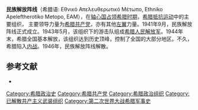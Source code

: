 '''民族解放阵线'''（希腊语: Εθνικό Απελευθερωτικό Μέτωπο, Ethniko Apeleftherotiko Metopo, EAM），在[[轴心国占领希腊时期|轴心国占领希腊时期]]，[[希腊抵抗运动|希腊抵抗运动]]中的主要组织， 主要领导力量为[[希腊共产党|希腊共产党]]，亦有其他[[左翼|左翼]]力量。1941年9月，民族解放阵线正式成立。1943年5月，该组织下的游击队组成[[希腊人民解放军|希腊人民解放军]]。1944年末，希腊全国基本解放，该组织达到历史顶峰，控制了全国的大部分地区。不久，希腊陷入[[希腊内战|内战]]。1946年，民族解放阵线解散。

== 参考文献 ==
* {{cite book |title=Inside Hitler's Greece - The Experience of Occupation, 1941-44 |url=https://archive.org/details/insidehitlersgre00mark |author=Mark Mazower |location=United States|year=2001 |publisher=Yale University Press |isbn=0-300-08923-6 }}

[[Category:希腊政治史|Category:希腊政治史]]
[[Category:希腊共产党|Category:希腊共产党]]
[[Category:希腊政治组织|Category:希腊政治组织]]
[[Category:已解散共产主义武装组织|Category:已解散共产主义武装组织]]
[[Category:第二次世界大战希腊军事史|Category:第二次世界大战希腊军事史]]